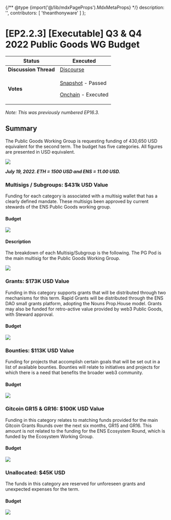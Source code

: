 {/** @type {import('@/lib/mdxPageProps').MdxMetaProps} */}
    description: '',
    contributors: [
        'theanthonyware'
    ]
};

# \[EP2.2.3] \[Executable] Q3 & Q4 2022 Public Goods WG Budget

| **Status**            | Executed                                                                                                                                                                                                                                                                                                                                                             |
| --------------------- | -------------------------------------------------------------------------------------------------------------------------------------------------------------------------------------------------------------------------------------------------------------------------------------------------------------------------------------------------------------------- |
| **Discussion Thread** | [Discourse](https://discuss.ens.domains/t/discuss-the-public-goods-q3-q4-budget-request/13759)                                                                                                                                                                                                                                                                       |
| **Votes**             | <p><a href="https://snapshot.org/#/ens.eth/proposal/0x5c96e490f3e28d8269e8fc7e929491fb8fa5e4bd04d3379f0c4f4bb1a42dc23e">Snapshot</a> - Passed</p><p><a href="https://www.tally.xyz/governance/eip155:1:0x323A76393544d5ecca80cd6ef2A560C6a395b7E3/proposal/21861129347596183989807248258922558214743224135371288783165185538477576992486">Onchain</a> - Executed</p> |

_Note: This was previously numbered EP16.3._

## Summary

The Public Goods Working Group is requesting funding of 430,650 USD equivalent for the second term. The budget has five categories. All figures are presented in USD equivalent.

![](/dao/proposals/2.2.3-1.png)

_**July 19, 2022. ETH = 1500 USD and ENS = 11.00 USD.**_

### Multisigs / Subgroups: $431k USD Value

Funding for each category is associated with a multisig wallet that has a clearly defined mandate. These multisigs been approved by current stewards of the ENS Public Goods working group.

#### Budget

![](/dao/proposals/2.2.3-2.png)

#### Description

The breakdown of each Multisig/Subgroup is the following. The PG Pod is the main multisig for the Public Goods Working Group.

![](/dao/proposals/2.2.3-3.png)

### Grants: $173K USD Value

Funding in this category supports grants that will be distributed through two mechanisms for this term. Rapid Grants will be distributed through the ENS DAO small grants platform, adopting the Nouns Prop.House model. Grants may also be funded for retro-active value provided by web3 Public Goods, with Steward approval.

#### Budget

![](/dao/proposals/2.2.3-4.jpeg)

### Bounties: $113K USD Value

Funding for projects that accomplish certain goals that will be set out in a list of available bounties. Bounties will relate to initiatives and projects for which there is a need that benefits the broader web3 community.

#### Budget

![](/dao/proposals/2.2.3-5.png)

### Gitcoin GR15 & GR16: $100K USD Value

Funding in this category relates to matching funds provided for the main Gitcoin Grants Rounds over the next six months, GR15 and GR16. This amount is not related to the funding for the ENS Ecosystem Round, which is funded by the Ecosystem Working Group.

#### Budget

![](/dao/proposals/2.2.3-6.png)

### Unallocated: $45K USD

The funds in this category are reserved for unforeseen grants and unexpected expenses for the term.

#### Budget

![](/dao/proposals/2.2.3-7.png)
